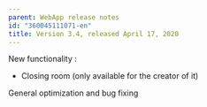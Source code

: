 ```yaml
---
parent: WebApp release notes
id: "360045111071-en"
title: Version 3.4, released April 17, 2020
---
```

New functionality :

- Closing room (only available for the creator of it)

General optimization and bug fixing


